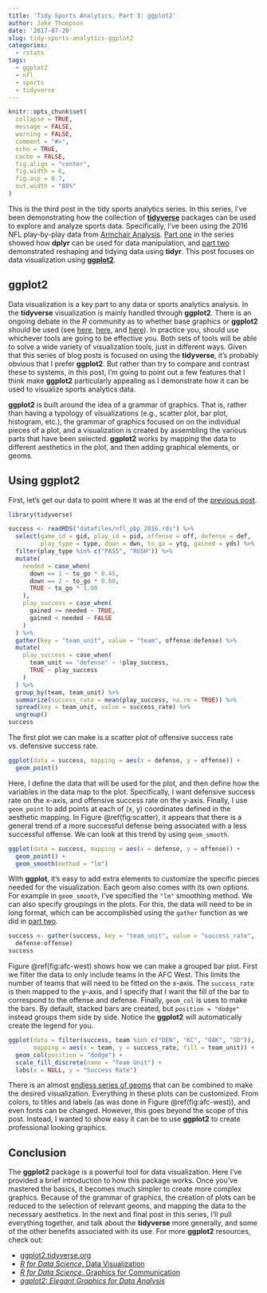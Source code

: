 ```yaml
---
title: 'Tidy Sports Analytics, Part 3: ggplot2'
author: Jake Thompson
date: '2017-07-20'
slug: tidy-sports-analytics-ggplot2
categories:
  - rstats
tags:
  - ggplot2
  - nfl
  - sports
  - tidyverse
---
```


```r
knitr::opts_chunk$set(
  collapse = TRUE,
  message = FALSE,
  warning = FALSE,
  comment = "#>",
  echo = TRUE,
  cache = FALSE,
  fig.align = "center",
  fig.width = 6,
  fig.asp = 0.7,
  out.width = "80%"
)
```

This is the third post in the tidy sports analytics series. In this series, I've been demonstrating how the collection of [**tidyverse**](http://www.tidyverse.org/) packages can be used to explore and analyze sports data. Specifically, I've been using the 2016 NFL play-by-play data from [Armchair Analysis](http://armchairanalysis.com/). [Part one](/post/tidy-sports-analytics-dplyr/index.hmtl) in the series showed how **dplyr** can be used for data manipulation, and [part two](/post/tidy-sports-analytics-tidyr/index.html) demonstrated reshaping and tidying data using **tidyr**. This post focuses on data visualization using [**ggplot2**](http://ggplot2.tidyverse.org/).

## ggplot2

Data visualization is a key part to any data or sports analytics analysis. In the **tidyverse** visualization is mainly handled through **ggplot2**. There is an ongoing debate in the *R* community as to whether base graphics or **ggplot2** should be used (see [here](http://simplystatistics.org/2016/02/11/why-i-dont-use-ggplot2/), [here](http://varianceexplained.org/r/why-I-use-ggplot2/), and [here](http://flowingdata.com/2016/03/22/comparing-ggplot2-and-r-base-graphics/)). In practice you, should use whichever tools are going to be effective you. Both sets of tools will be able to solve a wide variety of visualization tools, just in different ways. Given that this series of blog posts is focused on using the **tidyverse**, it's probably obvious that I prefer **ggplot2**. But rather than try to compare and contrast these to systems, in this post, I'm going to point out a few features that I think make **ggplot2** particularly appealing as I demonstrate how it can be used to visualize sports analytics data.

**ggplot2** is built around the idea of a grammar of graphics. That is, rather than having a typology of visualizations (e.g., scatter plot, bar plot, histogram, etc.), the grammar of graphics focused on on the individual pieces of a plot, and a visualization is created by assembling the various parts that have been selected. **ggplot2** works by mapping the data to different aesthetics in the plot, and then adding graphical elements, or geoms.

## Using ggplot2

First, let's get our data to point where it was at the end of the [previous post](/post/tidy-sports-analytics-tidyr/index.html).

```r
library(tidyverse)

success <- readRDS("datafiles/nfl_pbp_2016.rds") %>%
  select(game_id = gid, play_id = pid, offense = off, defense = def,
         play_type = type, down = dwn, to_go = ytg, gained = yds) %>%
  filter(play_type %in% c("PASS", "RUSH")) %>%
  mutate(
    needed = case_when(
      down == 1 ~ to_go * 0.45,
      down == 2 ~ to_go * 0.60,
      TRUE ~ to_go * 1.00
    ),
    play_success = case_when(
      gained >= needed ~ TRUE,
      gained < needed ~ FALSE
    )
  ) %>%
  gather(key = "team_unit", value = "team", offense:defense) %>%
  mutate(
    play_success = case_when(
      team_unit == "defense" ~ !play_success,
      TRUE ~ play_success
    )
  ) %>%
  group_by(team, team_unit) %>%
  summarize(success_rate = mean(play_success, na.rm = TRUE)) %>%
  spread(key = team_unit, value = success_rate) %>%
  ungroup()
success
```

The first plot we can make is a scatter plot of offensive success rate vs. defensive success rate.

```r
ggplot(data = success, mapping = aes(x = defense, y = offense)) +
  geom_point()
```

Here, I define the data that will be used for the plot, and then define how the variables in the data map to the plot. Specifically, I want defensive success rate on the x-axis, and offensive success rate on the y-axis. Finally, I use `geom_point` to add points at each of (x, y) coordinates defined in the aesthetic mapping. In Figure \@ref(fig:scatter), it appears that there is a general trend of a more successful defense being associated with a less successful offense. We can look at this trend by using `geom_smooth`.

```r
ggplot(data = success, mapping = aes(x = defense, y = offense)) +
  geom_point() +
  geom_smooth(method = "lm")
```

With **ggplot**, it's easy to add extra elements to customize the specific pieces needed for the visualization. Each geom also comes with its own options. For example in `geom_smooth`, I've specified the `"lm"` smoothing method. We can also specify groupings in the plots. For this, the data will need to be in long format, which can be accomplished using the `gather` function as we did in [part two](/post/tidy-sports-analytics-tidyr/index.html).

```r
success <- gather(success, key = "team_unit", value = "success_rate",
  defense:offense)
success
```

Figure \@ref(fig:afc-west) shows how we can make a grouped bar plot. First we filter the data to only include teams in the AFC West. This limits the number of teams that will need to be fitted on the x-axis. The `success_rate` is then mapped to the y-axis, and I specify that I want the fill of the bar to correspond to the offense and defense. Finally, `geom_col` is uses to make the bars. By default, stacked bars are created, but `position = "dodge"` instead groups them side by side. Notice the **ggplot2** will automatically create the legend for you.

```r
ggplot(data = filter(success, team %in% c("DEN", "KC", "OAK", "SD")),
       mapping = aes(x = team, y = success_rate, fill = team_unit)) +
  geom_col(position = "dodge") +
  scale_fill_discrete(name = "Team Unit") +
  labs(x = NULL, y = "Success Rate")
```

There is an almost [endless series of geoms](http://ggplot2.tidyverse.org/reference/index.html#section-layer-geoms) that can be combined to make the desired visualization. Everything in these plots can be customized. From colors, to titles and labels (as was done in Figure \@ref(fig:afc-west)), and even fonts can be changed. However, this goes beyond the scope of this post. Instead, I wanted to show easy it can be to use **ggplot2** to create professional looking graphics.

## Conclusion

The **ggplot2** package is a powerful tool for data visualization. Here I've provided a brief introduction to how this package works. Once you've mastered the basics, it becomes much simpler to create more complex graphics. Because of the grammar of graphics, the creation of plots can be reduced to the selection of relevant geoms, and mapping the data to the necessary aesthetics. In the next and final post in this series, I'll pull everything together, and talk about the **tidyverse** more generally, and some of the other benefits associated with its use. For more **ggplot2** resources, check out:

- [ggplot2.tidyverse.org](http://ggplot2.tidyverse.org/)
- [*R for Data Science*, Data Visualization](http://r4ds.had.co.nz/data-visualisation.html)
- [*R for Data Science*, Graphics for Communication](http://r4ds.had.co.nz/graphics-for-communication.html)
- [*ggplot2: Elegant Graphics for Data Analysis*](https://www.amazon.com/ggplot2-Elegant-Graphics-Data-Analysis/dp/331924275X/ref=as_li_ss_tl?ie=UTF8&linkCode=sl1&tag=ggplot2-20&linkId=4b4de5146fdafd09b8035e8aa656f300)
